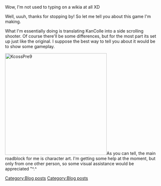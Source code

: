 Wow, I'm not used to typing on a wikia at all XD

Well, uuuh, thanks for stopping by! So let me tell you about this game I'm making.

What I'm essentially doing is translating KanColle into a side scrolling shooter. Of course there'll be some differences, but for the most part its set up just like the original. I suppose the best way to tell you about it would be to show some gameplay.

[[File:KcossPre9|thumb|center|335px]]As you can tell, the main roadblock for me is character art. I'm getting some help at the moment, but only from one other person, so some visual assistance would be appreciated "^.^
[[Category:Blog posts]]
[[Category:Blog posts]]